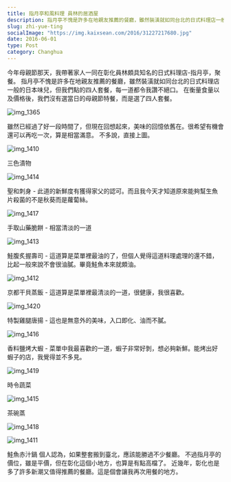 ```yaml
---
title: 指月亭和風料理 員林的居酒屋
description: 指月亭不愧是許多在地親友推薦的餐廳，雖然裝潢就如同台北的日式料理店一般的日本味兒，但我們點的四人套餐，每一道都令我讚不絕口。在衡量食量以及價格後，我們沒有選當日的母親節特餐，而是選了四人套餐。
slug: zhi-yue-ting
socialImage: "https://img.kaixsean.com/2016/31227217680.jpg"
date: 2016-06-01
type: Post
category: Changhua
---
```

今年母親節那天，我帶著家人一同在彰化員林頗具知名的日式料理店-指月亭，聚餐。
指月亭不愧是許多在地親友推薦的餐廳，雖然裝潢就如同台北的日式料理店一般的日本味兒，但我們點的四人套餐，每一道都令我讚不絕口。
在衡量食量以及價格後，我們沒有選當日的母親節特餐，而是選了四人套餐。

![img_1365](https://img.kaixsean.com/2016/31227217680.jpg)

雖然已經過了好一段時間了，但現在回想起來，美味的回憶依舊在。很希望有機會還可以再吃一次，算是相當滿意。 不多說，直接上圖。

![img_1410](https://img.kaixsean.com/2016/31227217190.jpg)

三色漬物

![img_1414](https://img.kaixsean.com/2016/31600054465.jpg)

聖和刺身 - 此道的新鮮度有獲得家父的認可。而且我今天才知道原來能夠幫生魚片殺菌的不是秋葵而是蘿蔔絲。

![img_1417](https://img.kaixsean.com/2016/31600053145.jpg)

手取山藥脆餅 - 相當清淡的一道

![img_1413](https://img.kaixsean.com/2016/31600054745.jpg)

鮭腹炙握壽司 - 這道算是菜單裡最油的了，但個人覺得這道料理處理的還不錯，比起一般來說不會很油膩。畢竟鮭魚本來就頗油。

![img_1412](https://img.kaixsean.com/2016/31600055735.jpg)

京都干貝蒸飯 - 這道算是菜單裡最清淡的一道，很健康，我很喜歡。

![img_1420](https://img.kaixsean.com/2016/31600052585.jpg)

特製雞腿唐揚 - 這也是無意外的美味，入口即化、油而不膩。

![img_1416](https://img.kaixsean.com/2016/31600053385.jpg)

香料鹽烤大蝦 - 菜單中我最喜歡的一道，蝦子非常好剝，想必夠新鮮。能烤出好蝦子的店，我覺得並不多見。

![img_1419](https://img.kaixsean.com/2016/31227213880.jpg)

時令蔬菜

![img_1415](https://img.kaixsean.com/2016/31600054125.jpg)

茶碗蒸

![img_1418](https://img.kaixsean.com/2016/31600052965.jpg)

![img_1411](https://img.kaixsean.com/2016/31227216920.jpg)

鮭魚赤汁鍋 個人認為，如果整套搬到臺北，應該能勝過不少餐廳。 不過指月亭的價位，雖是平價，但在彰化這個小地方，也算是有點高檔了。 近幾年，彰化也是多了許多新潮又值得推薦的餐廳。這是個會讓我再次用餐的地方。